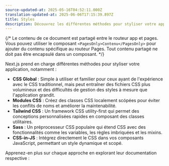 ```yaml
---
source-updated-at: 2025-05-16T04:52:11.000Z
translation-updated-at: 2025-06-06T17:15:39.897Z
title: Styles
description: Découvrez les différentes méthodes pour styliser votre application Next.js.
---
```


{/* Le contenu de ce document est partagé entre le routeur app et pages. Vous pouvez utiliser le composant `<PagesOnly>Contenu</PagesOnly>` pour ajouter du contenu spécifique au routeur Pages. Tout contenu partagé ne doit pas être encapsulé dans un composant. */}

Next.js prend en charge différentes méthodes pour styliser votre application, notamment :

- **CSS Global** : Simple à utiliser et familier pour ceux ayant de l'expérience avec le CSS traditionnel, mais peut entraîner des fichiers CSS plus volumineux et des difficultés de gestion des styles à mesure que l'application grandit.
- **Modules CSS** : Créez des classes CSS localement scópées pour éviter les conflits de noms et améliorer la maintenabilité.
- **Tailwind CSS** : Un framework CSS utility-first qui permet des conceptions personnalisées rapides en composant des classes utilitaires.
- **Sass** : Un préprocesseur CSS populaire qui étend CSS avec des fonctionnalités comme les variables, les règles imbriquées et les mixins.
- **CSS-in-JS** : Intégrez directement le CSS dans vos composants JavaScript, permettant un style dynamique et scopé.

Apprenez-en plus sur chaque approche en explorant leur documentation respective :